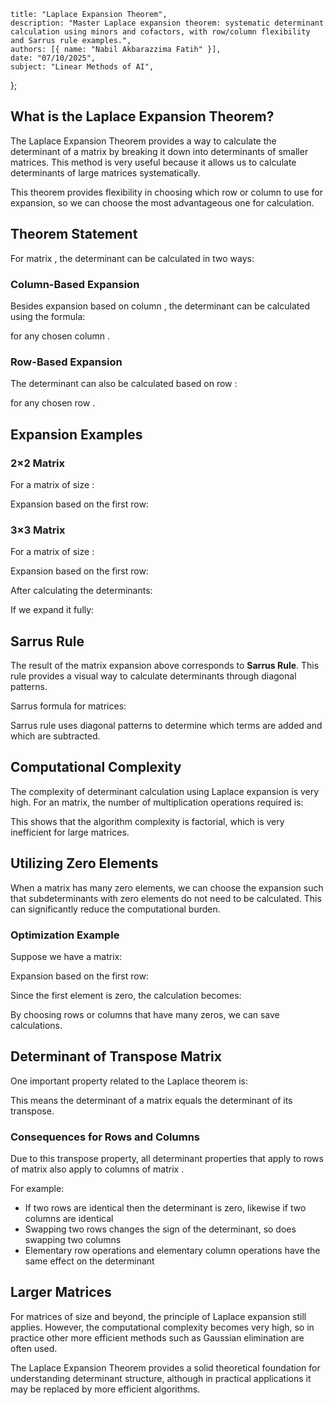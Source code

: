     title: "Laplace Expansion Theorem",
    description: "Master Laplace expansion theorem: systematic determinant calculation using minors and cofactors, with row/column flexibility and Sarrus rule examples.",
    authors: [{ name: "Nabil Akbarazzima Fatih" }],
    date: "07/10/2025",
    subject: "Linear Methods of AI",
};

## What is the Laplace Expansion Theorem?

The Laplace Expansion Theorem provides a way to calculate the determinant of a matrix by breaking it down into determinants of smaller matrices. This method is very useful because it allows us to calculate determinants of large matrices systematically.

This theorem provides flexibility in choosing which row or column to use for expansion, so we can choose the most advantageous one for calculation.

## Theorem Statement

For matrix <InlineMath math="A \in \mathbb{R}^{n \times n}" />, the determinant can be calculated in two ways:

### Column-Based Expansion

Besides expansion based on column <InlineMath math="j" />, the determinant can be calculated using the formula:

<MathContainer>
<BlockMath math="\det A = \sum_{i=1}^{n} (-1)^{i+j} \cdot a_{ij} \cdot \det A_{ij}" />
</MathContainer>

for any chosen column <InlineMath math="j \in \{1, 2, \ldots, n\}" />.

### Row-Based Expansion

The determinant can also be calculated based on row <InlineMath math="i" />:

<MathContainer>
<BlockMath math="\det A = \sum_{j=1}^{n} (-1)^{i+j} \cdot a_{ij} \cdot \det A_{ij}" />
</MathContainer>

for any chosen row <InlineMath math="i \in \{1, 2, \ldots, n\}" />.

## Expansion Examples

### 2×2 Matrix

For a matrix of size <InlineMath math="n = 2" />:

<BlockMath math="A = \begin{pmatrix} a_{11} & a_{12} \\ a_{21} & a_{22} \end{pmatrix}" />

Expansion based on the first row:

<MathContainer>
<BlockMath math="\det A = a_{11} \cdot \det(a_{22}) - a_{12} \cdot \det(a_{21})" />
<BlockMath math="= a_{11} \cdot a_{22} - a_{12} \cdot a_{21}" />
</MathContainer>

### 3×3 Matrix

For a matrix of size <InlineMath math="n = 3" />:

<BlockMath math="A = \begin{pmatrix} a_{11} & a_{12} & a_{13} \\ a_{21} & a_{22} & a_{23} \\ a_{31} & a_{32} & a_{33} \end{pmatrix}" />

Expansion based on the first row:

<MathContainer>
<BlockMath math="\det A = a_{11} \cdot \det \begin{pmatrix} a_{22} & a_{23} \\ a_{32} & a_{33} \end{pmatrix}" />
<BlockMath math="- a_{12} \cdot \det \begin{pmatrix} a_{21} & a_{23} \\ a_{31} & a_{33} \end{pmatrix}" />
<BlockMath math="+ a_{13} \cdot \det \begin{pmatrix} a_{21} & a_{22} \\ a_{31} & a_{32} \end{pmatrix}" />
</MathContainer>

After calculating the <InlineMath math="2 \times 2" /> determinants:

<MathContainer>
<BlockMath math="= a_{11} \cdot (a_{22} \cdot a_{33} - a_{23} \cdot a_{32})" />
<BlockMath math="- a_{12} \cdot (a_{21} \cdot a_{33} - a_{23} \cdot a_{31})" />
<BlockMath math="+ a_{13} \cdot (a_{21} \cdot a_{32} - a_{22} \cdot a_{31})" />
</MathContainer>

If we expand it fully:

<MathContainer>
<BlockMath math="= a_{11} \cdot a_{22} \cdot a_{33} - a_{11} \cdot a_{23} \cdot a_{32}" />
<BlockMath math="- a_{12} \cdot a_{21} \cdot a_{33} + a_{12} \cdot a_{23} \cdot a_{31}" />
<BlockMath math="+ a_{13} \cdot a_{21} \cdot a_{32} - a_{13} \cdot a_{22} \cdot a_{31}" />
</MathContainer>

## Sarrus Rule

The result of the <InlineMath math="3 \times 3" /> matrix expansion above corresponds to **Sarrus Rule**. This rule provides a visual way to calculate <InlineMath math="3 \times 3" /> determinants through diagonal patterns.

Sarrus formula for <InlineMath math="3 \times 3" /> matrices:

<MathContainer>
<BlockMath math="\det A = a_{11}a_{22}a_{33} + a_{12}a_{23}a_{31} + a_{13}a_{21}a_{32}" />
<BlockMath math="- a_{13}a_{22}a_{31} - a_{11}a_{23}a_{32} - a_{12}a_{21}a_{33}" />
</MathContainer>

Sarrus rule uses diagonal patterns to determine which terms are added and which are subtracted.

## Computational Complexity

The complexity of determinant calculation using Laplace expansion is very high. For an <InlineMath math="n \times n" /> matrix, the number of multiplication operations required is:

<MathContainer>
<BlockMath math="n \cdot (n-1) \cdot (n-2) \cdot \ldots \cdot 2 \cdot 1 \cdot (n-1)" />
<BlockMath math="= n! \cdot (n-1)" />
</MathContainer>

This shows that the algorithm complexity is factorial, which is very inefficient for large matrices.

## Utilizing Zero Elements

When a matrix has many zero elements, we can choose the expansion such that subdeterminants with zero elements do not need to be calculated. This can significantly reduce the computational burden.

### Optimization Example

Suppose we have a matrix:

<BlockMath math="A = \begin{pmatrix} 0 & 3 & 3 \\ 2 & 2 & 0 \\ 1 & 0 & 1 \end{pmatrix}" />

Expansion based on the first row:

<MathContainer>
<BlockMath math="\det A = 0 \cdot \det(\ldots) - 3 \cdot \det \begin{pmatrix} 2 & 0 \\ 1 & 1 \end{pmatrix}" />
<BlockMath math="+ 3 \cdot \det \begin{pmatrix} 2 & 2 \\ 1 & 0 \end{pmatrix}" />
</MathContainer>

Since the first element is zero, the calculation becomes:

<MathContainer>
<BlockMath math="= -3 \cdot (2 \cdot 1 - 0 \cdot 1) + 3 \cdot (2 \cdot 0 - 2 \cdot 1)" />
<BlockMath math="= -3 \cdot 2 + 3 \cdot (-2)" />
<BlockMath math="= -6 - 6 = -12" />
</MathContainer>

By choosing rows or columns that have many zeros, we can save calculations.

## Determinant of Transpose Matrix

One important property related to the Laplace theorem is:

<BlockMath math="\det A^T = \det A" />

This means the determinant of a matrix equals the determinant of its transpose.

### Consequences for Rows and Columns

Due to this transpose property, all determinant properties that apply to rows of matrix <InlineMath math="A" /> also apply to columns of matrix <InlineMath math="A" />.

For example:
- If two rows are identical then the determinant is zero, likewise if two columns are identical
- Swapping two rows changes the sign of the determinant, so does swapping two columns
- Elementary row operations and elementary column operations have the same effect on the determinant

## Larger Matrices

For matrices of size <InlineMath math="n = 4" /> and beyond, the principle of Laplace expansion still applies. However, the computational complexity becomes very high, so in practice other more efficient methods such as Gaussian elimination are often used.

The Laplace Expansion Theorem provides a solid theoretical foundation for understanding determinant structure, although in practical applications it may be replaced by more efficient algorithms.